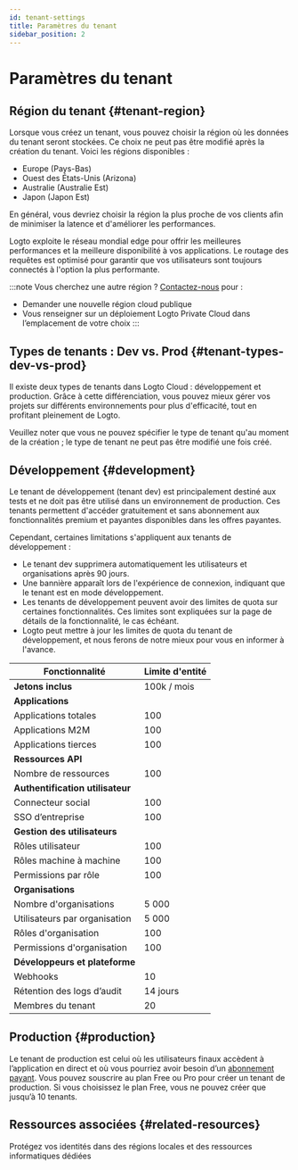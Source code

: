 ```yaml
---
id: tenant-settings
title: Paramètres du tenant
sidebar_position: 2
---
```


# Paramètres du tenant

## Région du tenant \{#tenant-region}

Lorsque vous créez un tenant, vous pouvez choisir la région où les données du tenant seront stockées. Ce choix ne peut pas être modifié après la création du tenant. Voici les régions disponibles :

- Europe (Pays-Bas)
- Ouest des États-Unis (Arizona)
- Australie (Australie Est)
- Japon (Japon Est)

En général, vous devriez choisir la région la plus proche de vos clients afin de minimiser la latence et d'améliorer les performances.

Logto exploite le réseau mondial edge pour offrir les meilleures performances et la meilleure disponibilité à vos applications. Le routage des requêtes est optimisé pour garantir que vos utilisateurs sont toujours connectés à l'option la plus performante.

:::note
Vous cherchez une autre région ? [Contactez-nous](https://logto.io/contact) pour :

- Demander une nouvelle région cloud publique
- Vous renseigner sur un déploiement Logto Private Cloud dans l’emplacement de votre choix
  :::

## Types de tenants : Dev vs. Prod \{#tenant-types-dev-vs-prod}

Il existe deux types de tenants dans Logto Cloud : développement et production. Grâce à cette différenciation, vous pouvez mieux gérer vos projets sur différents environnements pour plus d'efficacité, tout en profitant pleinement de Logto.

Veuillez noter que vous ne pouvez spécifier le type de tenant qu'au moment de la création ; le type de tenant ne peut pas être modifié une fois créé.

## Développement \{#development}

Le tenant de développement (tenant dev) est principalement destiné aux tests et ne doit pas être utilisé dans un environnement de production. Ces tenants permettent d'accéder gratuitement et sans abonnement aux fonctionnalités premium et payantes disponibles dans les offres payantes.

Cependant, certaines limitations s'appliquent aux tenants de développement :

- Le tenant dev supprimera automatiquement les utilisateurs et organisations après 90 jours.
- Une bannière apparaît lors de l'expérience de connexion, indiquant que le tenant est en mode développement.
- Les tenants de développement peuvent avoir des limites de quota sur certaines fonctionnalités. Ces limites sont expliquées sur la page de détails de la fonctionnalité, le cas échéant.
- Logto peut mettre à jour les limites de quota du tenant de développement, et nous ferons de notre mieux pour vous en informer à l'avance.

| Fonctionnalité                   | Limite d'entité |
| -------------------------------- | --------------- |
| **Jetons inclus**                | 100k / mois     |
| **Applications**                 |                 |
| Applications totales             | 100             |
| Applications M2M                 | 100             |
| Applications tierces             | 100             |
| **Ressources API**               |                 |
| Nombre de ressources             | 100             |
| **Authentification utilisateur** |                 |
| Connecteur social                | 100             |
| SSO d’entreprise                 | 100             |
| **Gestion des utilisateurs**     |                 |
| Rôles utilisateur                | 100             |
| Rôles machine à machine          | 100             |
| Permissions par rôle             | 100             |
| **Organisations**                |                 |
| Nombre d'organisations           | 5 000           |
| Utilisateurs par organisation    | 5 000           |
| Rôles d'organisation             | 100             |
| Permissions d'organisation       | 100             |
| **Développeurs et plateforme**   |                 |
| Webhooks                         | 10              |
| Rétention des logs d’audit       | 14 jours        |
| Membres du tenant                | 20              |

## Production \{#production}

Le tenant de production est celui où les utilisateurs finaux accèdent à l’application en direct et où vous pourriez avoir besoin d’un [abonnement payant](https://logto.io/pricing). Vous pouvez souscrire au plan Free ou Pro pour créer un tenant de production. Si vous choisissez le plan Free, vous ne pouvez créer que jusqu’à 10 tenants.

## Ressources associées \{#related-resources}

<Url href="https://blog.logto.io/data-region-resources">
  Protégez vos identités dans des régions locales et des ressources informatiques dédiées
</Url>
